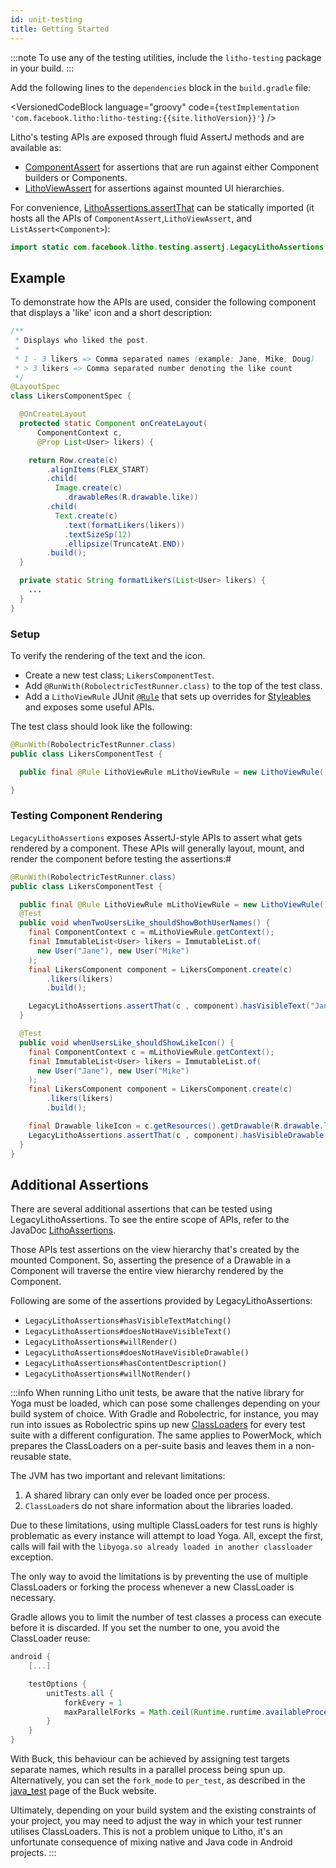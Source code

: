 ```yaml
---
id: unit-testing
title: Getting Started
---
```



:::note
To use any of the testing utilities, include the `litho-testing` package in your build.
:::

Add the following lines to the `dependencies` block in the `build.gradle` file:

<VersionedCodeBlock language="groovy" code={`
testImplementation 'com.facebook.litho:litho-testing:{{site.lithoVersion}}'
`} />

Litho's testing APIs are exposed through fluid AssertJ methods and are available as:

*  [ComponentAssert](pathname:///javadoc/com/facebook/litho/testing/assertj/ComponentAssert.html) for assertions that are run against either Component builders or Components.
* [LithoViewAssert](pathname:///javadoc/com/facebook/litho/testing/assertj/LithoViewAssert.html) for assertions against mounted UI hierarchies.

For convenience, [LithoAssertions.assertThat](pathname:///javadoc/com/facebook/litho/testing/assertj/LithoAssertions.html) can be statically imported (it hosts all the APIs of `ComponentAssert`,`LithoViewAssert`, and `ListAssert<Component>`):

```java
import static com.facebook.litho.testing.assertj.LegacyLithoAssertions.assertThat;
```

## Example

To demonstrate how the APIs are used, consider the following component that displays a 'like' icon and a short description:

```java
/**
 * Displays who liked the post.
 *
 * 1 - 3 likers => Comma separated names (example: Jane, Mike, Doug)
 * > 3 likers => Comma separated number denoting the like count
 */
@LayoutSpec
class LikersComponentSpec {

  @OnCreateLayout
  protected static Component onCreateLayout(
      ComponentContext c,
      @Prop List<User> likers) {

    return Row.create(c)
        .alignItems(FLEX_START)
        .child(
          Image.create(c)
            .drawableRes(R.drawable.like))
        .child(
          Text.create(c)
            .text(formatLikers(likers))
            .textSizeSp(12)
            .ellipsize(TruncateAt.END))
        .build();
  }

  private static String formatLikers(List<User> likers) {
    ...
  }
}
```

### Setup

To verify the rendering of the text and the icon.

* Create a new test class; `LikersComponentTest`.
* Add `@RunWith(RobolectricTestRunner.class)` to the top of the test class.
* Add a `LithoViewRule` JUnit [`@Rule`](https://github.com/junit-team/junit4/wiki/Rules) that sets up overrides for [Styleables](https://developer.android.com/reference/android/R.styleable.html)
and exposes some useful APIs.

The test class should look like the following:

```java
@RunWith(RobolectricTestRunner.class)
public class LikersComponentTest {

  public final @Rule LithoViewRule mLithoViewRule = new LithoViewRule();

}
```

### Testing Component Rendering

`LegacyLithoAssertions` exposes AssertJ-style APIs to assert what gets rendered by a component. These APIs will generally layout, mount, and render the component before testing the assertions:#

```java
@RunWith(RobolectricTestRunner.class)
public class LikersComponentTest {

  public final @Rule LithoViewRule mLithoViewRule = new LithoViewRule();
  @Test
  public void whenTwoUsersLike_shouldShowBothUserNames() {
    final ComponentContext c = mLithoViewRule.getContext();
    final ImmutableList<User> likers = ImmutableList.of(
      new User("Jane"), new User("Mike")
    );
    final LikersComponent component = LikersComponent.create(c)
        .likers(likers)
        .build();

    LegacyLithoAssertions.assertThat(c , component).hasVisibleText("Jane, Mike");
  }

  @Test
  public void whenUsersLike_shouldShowLikeIcon() {
    final ComponentContext c = mLithoViewRule.getContext();
    final ImmutableList<User> likers = ImmutableList.of(
      new User("Jane"), new User("Mike")
    );
    final LikersComponent component = LikersComponent.create(c)
        .likers(likers)
        .build();

    final Drawable likeIcon = c.getResources().getDrawable(R.drawable.like);
    LegacyLithoAssertions.assertThat(c , component).hasVisibleDrawable(likeIcon);
  }
}
```

## Additional Assertions

There are several additional assertions that can be tested using LegacyLithoAssertions. To see the entire scope of APIs, refer to the JavaDoc [LithoAssertions](pathname:///javadoc/com/facebook/litho/testing/assertj/LithoAssertions.html).

Those APIs test assertions on the view hierarchy that's created by the mounted Component. So, asserting the presence of a Drawable in a Component will traverse the entire view hierarchy rendered by the Component.

Following are some of the assertions provided by LegacyLithoAssertions:

* `LegacyLithoAssertions#hasVisibleTextMatching()`
* `LegacyLithoAssertions#doesNotHaveVisibleText()`
* `LegacyLithoAssertions#willRender()`
* `LegacyLithoAssertions#doesNotHaveVisibleDrawable()`
* `LegacyLithoAssertions#hasContentDescription()`
* `LegacyLithoAssertions#willNotRender()`

:::info
When running Litho unit tests, be aware that the native library for Yoga must be loaded, which can pose some challenges depending on your build system of choice. With Gradle and
Robolectric, for instance, you may run into issues as Robolectric spins up new [ClassLoaders](https://docs.oracle.com/javase/7/docs/api/java/lang/ClassLoader.html)
for every test suite with a different configuration. The same applies to PowerMock, which prepares the ClassLoaders on a per-suite basis and leaves them in a non-reusable state.

The JVM has two important and relevant limitations:

1. A shared library can only ever be loaded once per process.
2. `ClassLoader`s do not share information about the libraries loaded.

Due to these limitations, using multiple ClassLoaders for test runs is highly problematic as every instance will attempt to load Yoga.  All, except the first, calls will fail with the `libyoga.so already loaded in another classloader` exception.

The only way to avoid the limitations is by preventing the use of multiple ClassLoaders or forking the process whenever a new ClassLoader is necessary.

Gradle allows you to limit the number of test classes a process can execute before it is discarded. If you set the number to one, you avoid the ClassLoader reuse:

```groovy
android {
    [...]

    testOptions {
        unitTests.all {
            forkEvery = 1
            maxParallelForks = Math.ceil(Runtime.runtime.availableProcessors() * 1.5)
        }
    }
}
```

With Buck, this behaviour can be achieved by assigning test targets separate names, which results in a parallel process being spun up. Alternatively, you can
set the `fork_mode` to `per_test`, as described in the [java_test](https://buckbuild.com/rule/java_test.html#fork_mode) page of the Buck website.

Ultimately, depending on your build system and the existing constraints of your project, you may need to adjust the way in which your test runner utilises
ClassLoaders. This is not a problem unique to Litho, it's an unfortunate consequence of mixing native and Java code in Android projects.
:::
